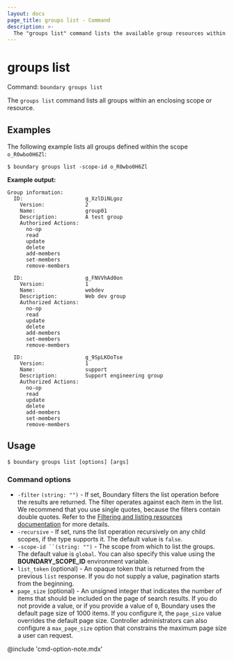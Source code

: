 ```yaml
---
layout: docs
page_title: groups list - Command
description: >-
  The "groups list" command lists the available group resources within an enclosing scope or resource.
---
```


# groups list

Command: `boundary groups list`

The `groups list` command lists all groups within an enclosing scope or resource.

## Examples

The following example lists all groups defined within the scope `o_R0wbo0H6Zl`:

```shell-session
$ boundary groups list -scope-id o_R0wbo0H6Zl
```

**Example output:**

<CodeBlockConfig hideClipboard>

```plaintext
Group information:
  ID:                    g_XzlDiNLgoz
    Version:             2
    Name:                group01
    Description:         A test group
    Authorized Actions:
      no-op
      read
      update
      delete
      add-members
      set-members
      remove-members

  ID:                    g_FNVVhAd0on
    Version:             1
    Name:                webdev
    Description:         Web dev group
    Authorized Actions:
      no-op
      read
      update
      delete
      add-members
      set-members
      remove-members

  ID:                    g_9SpLKOoTse
    Version:             1
    Name:                support
    Description:         Support engineering group
    Authorized Actions:
      no-op
      read
      update
      delete
      add-members
      set-members
      remove-members
```

</CodeBlockConfig>

## Usage

<CodeBlockConfig hideClipboard>

```shell-session
$ boundary groups list [options] [args]
```

</CodeBlockConfig>


### Command options

- `-filter` `(string: "")` - If set, Boundary filters the list operation before the results are returned.
The filter operates against each item in the list.
We recommend that you use single quotes, because the filters contain double quotes.
Refer to the [Filtering and listing resources documentation](/boundary/docs/filtering) for more details.
- `-recursive`  - If set, runs the list operation recursively on any child scopes, if the type supports it.
The default value is `false`.
- `-scope-id ``(string: "")` - The scope from which to list the groups.
The default value is `global`.
You can also specify this value using the **BOUNDARY_SCOPE_ID** environment variable.
- `list_token` (optional) - An opaque token that is returned from the previous `list` response.
If you do not supply a value, pagination starts from the beginning.
- `page_size` (optional) - An unsigned integer that indicates the number of items that should be included on the page of search results.
If you do not provide a value, or if you provide a value of `0`, Boundary uses the default page size of 1000 items.
If you configure it, the `page_size` value overrides the default page size.
Controller administrators can also configure a `max_page_size` option that constrains the maximum page size a user can request.

@include 'cmd-option-note.mdx'